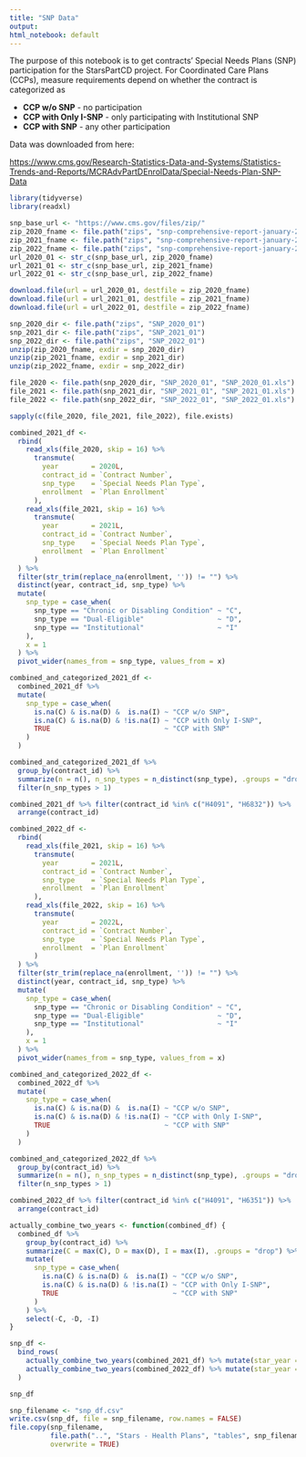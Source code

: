 ```yaml
---
title: "SNP Data"
output:
html_notebook: default
---
```


The purpose of this notebook is to get contracts' Special Needs Plans (SNP) participation for the StarsPartCD project. For Coordinated Care Plans (CCPs), measure requirements depend on whether the contract is categorized as

* **CCP w/o SNP** - no participation
* **CCP with Only I-SNP** - only participating with Institutional SNP
* **CCP with SNP** - any other participation

Data was downloaded from here:

<https://www.cms.gov/Research-Statistics-Data-and-Systems/Statistics-Trends-and-Reports/MCRAdvPartDEnrolData/Special-Needs-Plan-SNP-Data>

```r
library(tidyverse)
library(readxl)
```


```r
snp_base_url <- "https://www.cms.gov/files/zip/"
zip_2020_fname <- file.path("zips", "snp-comprehensive-report-january-2020.zip")
zip_2021_fname <- file.path("zips", "snp-comprehensive-report-january-2021.zip")
zip_2022_fname <- file.path("zips", "snp-comprehensive-report-january-2022.zip")
url_2020_01 <- str_c(snp_base_url, zip_2020_fname)
url_2021_01 <- str_c(snp_base_url, zip_2021_fname)
url_2022_01 <- str_c(snp_base_url, zip_2022_fname)

download.file(url = url_2020_01, destfile = zip_2020_fname)
download.file(url = url_2021_01, destfile = zip_2021_fname)
download.file(url = url_2022_01, destfile = zip_2022_fname)

snp_2020_dir <- file.path("zips", "SNP_2020_01")
snp_2021_dir <- file.path("zips", "SNP_2021_01")
snp_2022_dir <- file.path("zips", "SNP_2022_01")
unzip(zip_2020_fname, exdir = snp_2020_dir)
unzip(zip_2021_fname, exdir = snp_2021_dir)
unzip(zip_2022_fname, exdir = snp_2022_dir)

file_2020 <- file.path(snp_2020_dir, "SNP_2020_01", "SNP_2020_01.xls")
file_2021 <- file.path(snp_2021_dir, "SNP_2021_01", "SNP_2021_01.xls")
file_2022 <- file.path(snp_2022_dir, "SNP_2022_01", "SNP_2022_01.xls")

sapply(c(file_2020, file_2021, file_2022), file.exists)
```



```r

combined_2021_df <-
  rbind(
    read_xls(file_2020, skip = 16) %>%
      transmute(
        year        = 2020L,
        contract_id = `Contract Number`,
        snp_type    = `Special Needs Plan Type`,
        enrollment  = `Plan Enrollment`
      ),
    read_xls(file_2021, skip = 16) %>%
      transmute(
        year        = 2021L,
        contract_id = `Contract Number`,
        snp_type    = `Special Needs Plan Type`,
        enrollment  = `Plan Enrollment`
      )
  ) %>%
  filter(str_trim(replace_na(enrollment, '')) != "") %>%
  distinct(year, contract_id, snp_type) %>%
  mutate(
    snp_type = case_when(
      snp_type == "Chronic or Disabling Condition" ~ "C",
      snp_type == "Dual-Eligible"                  ~ "D",
      snp_type == "Institutional"                  ~ "I"
    ),
    x = 1
  ) %>%
  pivot_wider(names_from = snp_type, values_from = x)

combined_and_categorized_2021_df <-
  combined_2021_df %>%
  mutate(
    snp_type = case_when(
      is.na(C) & is.na(D) &  is.na(I) ~ "CCP w/o SNP",
      is.na(C) & is.na(D) & !is.na(I) ~ "CCP with Only I-SNP",
      TRUE                            ~ "CCP with SNP"
    )
  )

combined_and_categorized_2021_df %>%
  group_by(contract_id) %>%
  summarize(n = n(), n_snp_types = n_distinct(snp_type), .groups = "drop") %>%
  filter(n_snp_types > 1)

combined_2021_df %>% filter(contract_id %in% c("H4091", "H6832")) %>% 
  arrange(contract_id)
```

```r
combined_2022_df <-
  rbind(
    read_xls(file_2021, skip = 16) %>%
      transmute(
        year        = 2021L,
        contract_id = `Contract Number`,
        snp_type    = `Special Needs Plan Type`,
        enrollment  = `Plan Enrollment`
      ),
    read_xls(file_2022, skip = 16) %>%
      transmute(
        year        = 2022L,
        contract_id = `Contract Number`,
        snp_type    = `Special Needs Plan Type`,
        enrollment  = `Plan Enrollment`
      )
  ) %>%
  filter(str_trim(replace_na(enrollment, '')) != "") %>%
  distinct(year, contract_id, snp_type) %>%
  mutate(
    snp_type = case_when(
      snp_type == "Chronic or Disabling Condition" ~ "C",
      snp_type == "Dual-Eligible"                  ~ "D",
      snp_type == "Institutional"                  ~ "I"
    ),
    x = 1
  ) %>%
  pivot_wider(names_from = snp_type, values_from = x)

combined_and_categorized_2022_df <-
  combined_2022_df %>%
  mutate(
    snp_type = case_when(
      is.na(C) & is.na(D) &  is.na(I) ~ "CCP w/o SNP",
      is.na(C) & is.na(D) & !is.na(I) ~ "CCP with Only I-SNP",
      TRUE                            ~ "CCP with SNP"
    )
  )

combined_and_categorized_2022_df %>%
  group_by(contract_id) %>%
  summarize(n = n(), n_snp_types = n_distinct(snp_type), .groups = "drop") %>%
  filter(n_snp_types > 1)

combined_2022_df %>% filter(contract_id %in% c("H4091", "H6351")) %>% 
  arrange(contract_id)
```




```r
actually_combine_two_years <- function(combined_df) {
  combined_df %>%
    group_by(contract_id) %>%
    summarize(C = max(C), D = max(D), I = max(I), .groups = "drop") %>%
    mutate(
      snp_type = case_when(
        is.na(C) & is.na(D) &  is.na(I) ~ "CCP w/o SNP",
        is.na(C) & is.na(D) & !is.na(I) ~ "CCP with Only I-SNP",
        TRUE                            ~ "CCP with SNP"
      )
    ) %>%
    select(-C, -D, -I)
}

snp_df <-
  bind_rows(
    actually_combine_two_years(combined_2021_df) %>% mutate(star_year = 2022L),
    actually_combine_two_years(combined_2022_df) %>% mutate(star_year = 2023L)
  )

snp_df
```

```r
snp_filename <- "snp_df.csv"
write.csv(snp_df, file = snp_filename, row.names = FALSE)
file.copy(snp_filename,
          file.path("..", "Stars - Health Plans", "tables", snp_filename),
          overwrite = TRUE)
```



